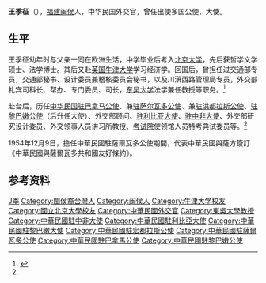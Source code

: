 {{Otheruses|other=名为王季征的其他人物|王崇献}}
{{NoteTA
|T=zh-hans:王季征; zh-hant:王季徵;
|1=zh-hans:王季征; zh-hant:王季徵;
}}
'''王季征'''（{{bd|1914年|3月26日|||catIdx=Wang王}}），[[福建|福建]][[闽侯|闽侯]]人，中华民国外交官，曾任出使多国公使、大使。

== 生平 ==
王季征幼年时与父亲一同在欧洲生活，中学毕业后考入[[北京大学|北京大学]]，先后获哲学文学硕士、法学博士。其后又赴[[英国|英国]][[牛津大学|牛津大学]]学习经济学。回国后，曾担任过交通部专员，交通部秘书、设计委员兼稽核委员会秘书，以及川滇西路管理局专员，外交部礼宾司科长、帮办、专门委员、司长，[[东吴大学|东吴大学]]法学兼任教授等职务。<ref name="kmt">{{cite book|title=《中国国民党百年人物全书》|publisher=团结出版社|year=2005}}</ref>

赴台后，历任[[中国驻巴拿马大使列表|中华民国驻巴拿马公使]]、兼[[中国驻萨尔瓦多大使列表|驻萨尔瓦多公使]]、兼[[中国驻洪都拉斯大使列表|驻洪都拉斯公使]]、[[中国驻黎巴嫩大使列表|驻黎巴嫩公使]]（后升任大使）、外交部顾问、[[中国驻利比亚大使列表|驻利比亚大使]]、[[中国驻中非大使列表|驻中非大使]]、外交部研究设计委员、外交领事人员讲习所教授、[[考试院|考试院]]使领馆人员特考典试委员等。<ref name="kmt" />

1954年12月9日，擔任中華民國駐薩爾瓦多公使期間，代表中華民國與薩方簽訂《中華民國與薩爾瓦多共和國友好條約》。

== 参考资料 ==
{{reflist}}

{{start box}}
{{s-dip}}
{{s-before| [[廖仲琴|廖仲琴]]}}
{{s-title|中華民國駐[[中非共和國|中非共和國]]大使|1973年3月23日—1974年8月1日}}
{{s-after| [[馮耀曾|馮耀曾]]}}

{{s-before| [[陳質平|陳質平]]}}
{{s-title|中華民國駐[[利比亞|利比亞]]大使|1965年5月24日—}}
{{s-after| 蔡葩}}

{{s-before| 以駐黎巴嫩[[公使|公使]]升任}}
{{s-title|中華民國駐[[黎巴嫩|黎巴嫩]]大使|1957年10月—1962年2月}}
{{s-after| [[謬培基|謬培基]]}}

{{s-before| [[鄭震宇|鄭震宇]]}}
{{s-title|中華民國駐[[薩爾瓦多|薩爾瓦多]]公使|1953年8月18日—1957年7月12日}}
{{s-after| 徐澤}}

{{s-before| [[鄭震宇|鄭震宇]]}}
{{s-title|中華民國駐[[巴拿馬|巴拿馬]]公使|1952年7月16日—1954年11月11日}}
{{s-after| -{于}-望德(大使)}}
{{end box}}

{{Authority control}}

{{DEFAULTSORT:Wang王}}
[[Category:王姓|J季]]
[[Category:閩侯裔台灣人|Category:閩侯裔台灣人]]
[[Category:闽侯人|Category:闽侯人]]
[[Category:牛津大学校友|Category:牛津大学校友]]
[[Category:國立北京大學校友|Category:國立北京大學校友]]
[[Category:中華民國外交官|Category:中華民國外交官]]
[[Category:東吳大學教授|Category:東吳大學教授]]
[[Category:中華民國駐中非大使|Category:中華民國駐中非大使]]
[[Category:中華民國駐利比亞大使|Category:中華民國駐利比亞大使]]
[[Category:中華民國駐黎巴嫩大使|Category:中華民國駐黎巴嫩大使]]
[[Category:中華民國駐宏都拉斯公使|Category:中華民國駐宏都拉斯公使]]
[[Category:中華民國駐薩爾瓦多公使|Category:中華民國駐薩爾瓦多公使]]
[[Category:中華民國駐巴拿馬公使|Category:中華民國駐巴拿馬公使]]
[[Category:中華民國駐黎巴嫩公使|Category:中華民國駐黎巴嫩公使]]